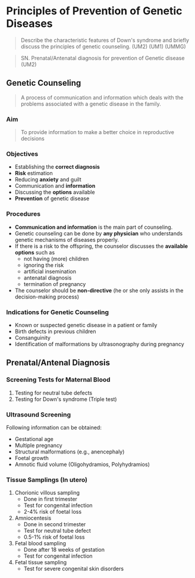 # Principles of Prevention of Genetic Diseases

> Describe the characteristic features of Down's syndrome and briefly discuss the principles of genetic counseling. (UM2) (UM1) (UMMG)

> SN. Prenatal/Antenatal diagnosis for prevention of Genetic disease (UM2)

## Genetic Counseling

> A process of communication and information which deals with the problems associated with a genetic disease in the family.

### Aim

> To provide information to make a better choice in reproductive decisions

### Objectives

- Establishing the **correct diagnosis**
- **Risk** estimation
- Reducing **anxiety** and guilt
- Communication and **information**
- Discussing the **options** available
- **Prevention** of genetic disease

### Procedures

- **Communication and information** is the main part of counseling.
- Genetic counseling can be done by **any physician** who understands genetic mechanisms of diseases properly.
- If there is a risk to the offspring, the counselor discusses the **available options** such as
  - not having (more) children
  - ignoring the risk
  - artificial insemination
  - antenatal diagnosis
  - termination of pregnancy
- The counselor should be **non-directive** (he or she only assists in the decision-making process)

### Indications for Genetic Counseling

- Known or suspected genetic disease in a patient or family
- Birth defects in previous children
- Consanguinity
- Identification of malformations by ultrasonography during pregnancy

## Prenatal/Antenal Diagnosis

### Screening Tests for Maternal Blood

1. Testing for neutral tube defects
1. Testing for Down's syndrome (Triple test)

### Ultrasound Screening

Following information can be obtained:

- Gestational age
- Multiple pregnancy
- Structural malformations (e.g., anencephaly)
- Foetal growth
- Amnotic fluid volume (Oligohydramios, Polyhydramios)

### Tissue Samplings (In utero)

1. Chorionic villous sampling
   - Done in first trimester
   - Test for congenital infection
   - 2-4% risk of foetal loss
1. Amniocentesis
   - Done in second trimester
   - Test for neutral tube defect
   - 0.5-1% risk of foetal loss
1. Fetal blood sampling
   - Done after 18 weeks of gestation
   - Test for congenital infection
1. Fetal tissue sampling
   - Test for severe congenital skin disorders
